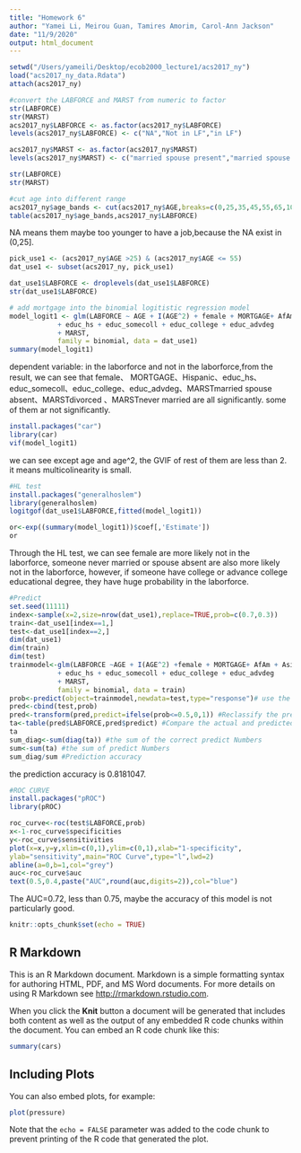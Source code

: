 ```yaml
---
title: "Homework 6"
author: "Yamei Li, Meirou Guan, Tamires Amorim, Carol-Ann Jackson"
date: "11/9/2020"
output: html_document
---
```

```r
setwd("/Users/yameili/Desktop/ecob2000_lecture1/acs2017_ny")
load("acs2017_ny_data.Rdata")
attach(acs2017_ny)
```

```r
#convert the LABFORCE and MARST from numeric to factor
str(LABFORCE)
str(MARST)
acs2017_ny$LABFORCE <- as.factor(acs2017_ny$LABFORCE)
levels(acs2017_ny$LABFORCE) <- c("NA","Not in LF","in LF")

acs2017_ny$MARST <- as.factor(acs2017_ny$MARST)
levels(acs2017_ny$MARST) <- c("married spouse present","married spouse absent","separated","divorced","widowed","never married")
```
```r
str(LABFORCE)
str(MARST)
```

```r
#cut age into different range
acs2017_ny$age_bands <- cut(acs2017_ny$AGE,breaks=c(0,25,35,45,55,65,100))
table(acs2017_ny$age_bands,acs2017_ny$LABFORCE)
```
NA means them maybe too younger to have a job,because the NA exist in (0,25]. 
```r
pick_use1 <- (acs2017_ny$AGE >25) & (acs2017_ny$AGE <= 55)
dat_use1 <- subset(acs2017_ny, pick_use1)

dat_use1$LABFORCE <- droplevels(dat_use1$LABFORCE)
str(dat_use1$LABFORCE)
```


```r
# add mortgage into the binomial logitistic regression model
model_logit1 <- glm(LABFORCE ~ AGE + I(AGE^2) + female + MORTGAGE+ AfAm + Asian + race_oth + Hispanic 
            + educ_hs + educ_somecoll + educ_college + educ_advdeg 
            + MARST,
            family = binomial, data = dat_use1)
summary(model_logit1)
```
dependent variable: in the laborforce and not in the laborforce,from the result, we can see that female、 MORTGAGE、Hispanic、educ_hs、educ_somecoll、educ_college、educ_advdeg、MARSTmarried spouse absent、MARSTdivorced 、MARSTnever married are all significantly. some of them ar not significantly.
```r
install.packages("car")
library(car)
vif(model_logit1)
```


we can see except age and age^2, the GVIF of rest of them  are less than 2. it means multicolinearity is small.

```r
#HL test
install.packages("generalhoslem")
library(generalhoslem)
logitgof(dat_use1$LABFORCE,fitted(model_logit1))
```



```r
or<-exp((summary(model_logit1))$coef[,'Estimate'])
or
```
Through the HL test, we can see female are more likely not in the laborforce, someone never married or spouse absent are also more likely not in the laborforce, however, if someone have college or advance college educational degree, they have huge probability in the laborforce.

```r
#Predict
set.seed(11111)
index<-sample(x=2,size=nrow(dat_use1),replace=TRUE,prob=c(0.7,0.3))
train<-dat_use1[index==1,]
test<-dat_use1[index==2,]
dim(dat_use1)
dim(train)
dim(test)
trainmodel<-glm(LABFORCE ~AGE + I(AGE^2) +female + MORTGAGE+ AfAm + Asian + Hispanic 
            + educ_hs + educ_somecoll + educ_college + educ_advdeg 
            + MARST,
            family = binomial, data = train)
prob<-predict(object=trainmodel,newdata=test,type="response")# use the trainmodel to predict
pred<-cbind(test,prob)
pred<-transform(pred,predict=ifelse(prob<=0.5,0,1)) #Reclassify the predicted probability values
ta<-table(pred$LABFORCE,pred$predict) #Compare the actual and predicted values of the model
ta
sum_diag<-sum(diag(ta)) #the sum of the correct predict Numbers
sum<-sum(ta) #the sum of predict Numbers
sum_diag/sum #Prediction accuracy
```
the prediction accuracy is 0.8181047.
```r
#ROC CURVE
install.packages("pROC")
library(pROC)
```
```r
roc_curve<-roc(test$LABFORCE,prob)
x<-1-roc_curve$specificities
y<-roc_curve$sensitivities
plot(x=x,y=y,xlim=c(0,1),ylim=c(0,1),xlab="1-specificity",
ylab="sensitivity",main="ROC Curve",type="l",lwd=2)
abline(a=0,b=1,col="grey")
auc<-roc_curve$auc
text(0.5,0.4,paste("AUC",round(auc,digits=2)),col="blue")
```

The AUC=0.72, less than 0.75, maybe the accuracy of this model is not particularly good.

```r
knitr::opts_chunk$set(echo = TRUE)
```

## R Markdown

This is an R Markdown document. Markdown is a simple formatting syntax for authoring HTML, PDF, and MS Word documents. For more details on using R Markdown see <http://rmarkdown.rstudio.com>.

When you click the **Knit** button a document will be generated that includes both content as well as the output of any embedded R code chunks within the document. You can embed an R code chunk like this:

```r
summary(cars)
```

## Including Plots

You can also embed plots, for example:

```r
plot(pressure)
```

Note that the `echo = FALSE` parameter was added to the code chunk to prevent printing of the R code that generated the plot.
